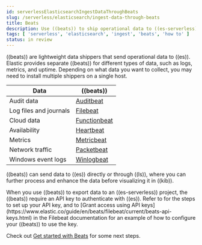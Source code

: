 ```yaml
---
id: serverlessElasticsearchIngestDataThroughBeats
slug: /serverless/elasticsearch/ingest-data-through-beats
title: Beats
description: Use ((beats)) to ship operational data to ((es-serverless)).
tags: [ 'serverless', 'elasticsearch', 'ingest', 'beats', 'how to' ]
status: in review
---
```


<DocBadge template="technical preview" />
((beats)) are lightweight data shippers that send operational data to ((es)).
Elastic provides separate ((beats)) for different types of data, such as logs, metrics, and uptime.
Depending on what data you want to collect, you may need to install multiple shippers on a single host.

| Data | ((beats))|
|---|---|
| Audit data | [Auditbeat](https://www.elastic.co/products/beats/auditbeat) |
| Log files and journals | [Filebeat](https://www.elastic.co/products/beats/filebeat)|
| Cloud data | [Functionbeat](https://www.elastic.co/products/beats/functionbeat)|
| Availability | [Heartbeat](https://www.elastic.co/products/beats/heartbeat)|
| Metrics | [Metricbeat](https://www.elastic.co/products/beats/metricbeat)|
| Network traffic | [Packetbeat](https://www.elastic.co/products/beats/packetbeat)|
| Windows event logs | [Winlogbeat](https://www.elastic.co/products/beats/winlogbeat)|

((beats)) can send data to ((es)) directly or through ((ls)), where you
can further process and enhance the data before visualizing it in ((kib)).


<DocCallOut title="Authenticating with Elasticsearch">
When you use ((beats)) to export data to an ((es-serverless)) project, the ((beats)) require an API key to authenticate with ((es)).
Refer to <DocLink id="serverlessElasticsearchGetStarted" section="create-api-key" text="Create API key"/> for the steps to set up your API key, 
and to [Grant access using API keys](https://www.elastic.co/guide/en/beats/filebeat/current/beats-api-keys.html) in the Filebeat documentation for an example of how to configure your ((beats)) to use the key.
</DocCallOut>

Check out [Get started with Beats](((beats-ref))/getting-started.html) for some next steps.
